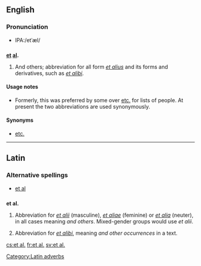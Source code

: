 ==English==

===Pronunciation===
* IPA:/etˈæl/

==={{Abbreviation}}===
'''[[et]] [[al]].'''

# And others; abbreviation for all form ''[[et alius]]'' and its forms and derivatives, such as ''[[et alibi]]''.

====Usage notes====
* Formerly, this was preferred by some over [[etc.]] for lists of people. At present the two abbreviations are used synonymously.

====Synonyms====
* [[etc.]]

----

==Latin==

===Alternative spellings===
* [[et al]]

==={{abbreviation|Latin}}===
'''et al.'''

# {{context|adverb}} Abbreviation for ''[[et alii#Latin|et alii]]'' (masculine), ''[[et aliae#Latin|et aliae]]'' (feminine) or ''[[et alia#Latin|et alia]]'' (neuter), in all cases meaning ''and others''.  Mixed-gender groups would use ''et alii''.
# {{context|adverb}} Abbreviation for ''[[et alibi]]'', meaning ''and other occurrences'' in a text.

[[Category:Latin adverbs]]

[[cs:et al.]]
[[fr:et al.]]
[[sv:et al.]]